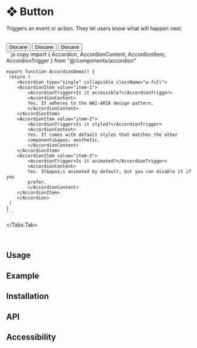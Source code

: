 
# ❖ Button

Triggers an event or action. They let users know what will happen next.

<br />
<Tabs items={['Preview', 'Code']}>
  <Tabs.Tab>
  <Preview>
    <div className='flex items-center justify-center gap-2'>
    <Button variant='primary'>Diocane</Button>
    <Button variant='secondary'>Diocane</Button>
    <Button variant='danger'>Diocane</Button>
    </div>
  </Preview>
  </Tabs.Tab>
  <Tabs.Tab>
    ```js copy 
    import { Accordion, AccordionContent, AccordionItem, AccordionTrigger } from "@/components/accordion"
 
    export function AccordionDemo() {
     return (
        <Accordion type="single" collapsible className="w-full">
        <AccordionItem value="item-1">
            <AccordionTrigger>Is it accessible?</AccordionTrigger>
            <AccordionContent>
            Yes. It adheres to the WAI-ARIA design pattern.
            </AccordionContent>
        </AccordionItem>
        <AccordionItem value="item-2">
            <AccordionTrigger>Is it styled?</AccordionTrigger>
            <AccordionContent>
            Yes. It comes with default styles that matches the other
            components&apos; aesthetic.
            </AccordionContent>
        </AccordionItem>
        <AccordionItem value="item-3">
            <AccordionTrigger>Is it animated?</AccordionTrigger>
            <AccordionContent>
            Yes. It&apos;s animated by default, but you can disable it if you
            prefer.
            </AccordionContent>
        </AccordionItem>
        </Accordion>
     )
    }
    ```
  </Tabs.Tab>
</Tabs>

<br/>

## Usage

## Example

## Installation

## API

## Accessibility